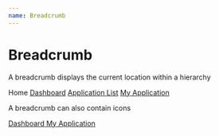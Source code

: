 ```yaml
---
name: Breadcrumb
---
```



# Breadcrumb

A breadcrumb displays the current location within a hierarchy

<Playground>
  <Breadcrumb>
    <Breadcrumb.Item>
      <span>Home</span>
    </Breadcrumb.Item>
    <Breadcrumb.Item>
      <a href="">Dashboard</a>
    </Breadcrumb.Item>
    <Breadcrumb.Item>
      <a href="">Application List</a>
    </Breadcrumb.Item>
    <Breadcrumb.Item>
      <a href="">My Application</a>
    </Breadcrumb.Item>
  </Breadcrumb>
</Playground>

A breadcrumb can also contain icons

<Playground>
  <Breadcrumb>
    <Breadcrumb.Item>
      <a href="">
        <Breadcrumb.Icon name="home" />
      </a>
    </Breadcrumb.Item>
    <Breadcrumb.Item>
      <a href="">
        <Breadcrumb.Icon name="user" />
        <span>Dashboard</span>
      </a>
    </Breadcrumb.Item>
    <Breadcrumb.Item>
      <a href="">My Application</a>
    </Breadcrumb.Item>
  </Breadcrumb>
</Playground>
